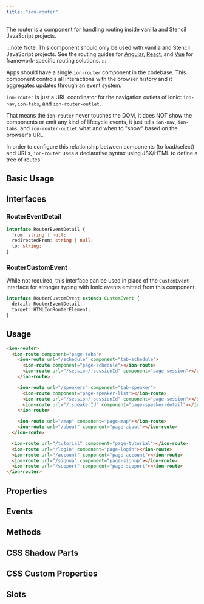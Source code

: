 ```yaml
---
title: "ion-router"
---
```



<head>
  <title>ion-router: Router Component to Coordinate URL Navigation</title>
  <meta name="description" content="ion-router is a URL coordinator for navigation outlets of ionic: ion-nav and ion-tabs. Router components handle routing inside vanilla and Stencil JavaScript." />
</head>




The router is a component for handling routing inside vanilla and Stencil JavaScript projects.

:::note
 Note: This component should only be used with vanilla and Stencil JavaScript projects. See the routing guides for [Angular](../angular/navigation), [React](../react/navigation), and [Vue](../vue/navigation) for framework-specific routing solutions.
:::


Apps should have a single `ion-router` component in the codebase.
This component controls all interactions with the browser history and it aggregates updates through an event system.

`ion-router` is just a URL coordinator for the navigation outlets of ionic: `ion-nav`, `ion-tabs`, and `ion-router-outlet`.

That means the `ion-router` never touches the DOM, it does NOT show the components or emit any kind of lifecycle events, it just tells `ion-nav`, `ion-tabs`, and `ion-router-outlet` what and when to "show" based on the browser's URL.

In order to configure this relationship between components (to load/select) and URLs, `ion-router` uses a declarative syntax using JSX/HTML to define a tree of routes.

## Basic Usage


<BasicExample />

## Interfaces

### RouterEventDetail

```typescript
interface RouterEventDetail {
  from: string | null;
  redirectedFrom: string | null;
  to: string;
}
```

### RouterCustomEvent

While not required, this interface can be used in place of the `CustomEvent` interface for stronger typing with Ionic events emitted from this component.

```typescript
interface RouterCustomEvent extends CustomEvent {
  detail: RouterEventDetail;
  target: HTMLIonRouterElement;
}
```



## Usage

```html
<ion-router>
  <ion-route component="page-tabs">
    <ion-route url="/schedule" component="tab-schedule">
      <ion-route component="page-schedule"></ion-route>
      <ion-route url="/session/:sessionId" component="page-session"></ion-route>
    </ion-route>

    <ion-route url="/speakers" component="tab-speaker">
      <ion-route component="page-speaker-list"></ion-route>
      <ion-route url="/session/:sessionId" component="page-session"></ion-route>
      <ion-route url="/:speakerId" component="page-speaker-detail"></ion-route>
    </ion-route>

    <ion-route url="/map" component="page-map"></ion-route>
    <ion-route url="/about" component="page-about"></ion-route>
  </ion-route>

  <ion-route url="/tutorial" component="page-tutorial"></ion-route>
  <ion-route url="/login" component="page-login"></ion-route>
  <ion-route url="/account" component="page-account"></ion-route>
  <ion-route url="/signup" component="page-signup"></ion-route>
  <ion-route url="/support" component="page-support"></ion-route>
</ion-router>

```


## Properties
<Props />

## Events
<Events />

## Methods
<Methods />

## CSS Shadow Parts
<Parts />

## CSS Custom Properties
<CustomProps />

## Slots
<Slots />